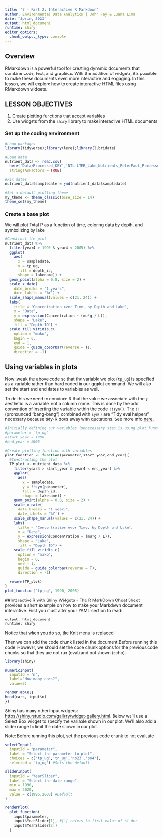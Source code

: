 ```yaml
---
title: '7 - Part 2: Interactive R Markdown'
author: Environmental Data Analytics | John Fay & Luana Lima 
date: "Spring 2023"
output: html_document
runtime: shiny
editor_options: 
  chunk_output_type: console
---
```


## Overview

RMarkdown is a powerful tool for creating dynamic documents that combine code, text, and graphics. With the addition of widgets, it's possible to make these documents even more interactive and engaging. In this lesson, we will explore how to create interactive HTML files using RMarkdown widgets.

## LESSON OBJECTIVES

1.  Create plotting functions that accept variables
2.  Use widgets from the `shiny` library to make interactive HTML documents

### Set up the coding environment

```r
#Load packages
library(tidyverse);library(here);library(lubridate)

#Load data
nutrient_data <- read.csv(
  here('Data/Processed_KEY','NTL-LTER_Lake_Nutrients_PeterPaul_Processed.csv'),
  stringsAsFactors = TRUE)

#Fix dates
nutrient_data$sampledate = ymd(nutrient_data$sampledate)

#Set a default plotting theme
my_theme <- theme_classic(base_size = 14)
theme_set(my_theme)

```

### Create a base plot

We will plot Total P as a function of time, coloring data by depth, and symbolizing by lake

```r
#Construct the plot
nutrient_data %>% 
  filter(year4 > 1990 & year4 < 2005) %>% 
  ggplot(
    aes(
      x = sampledate, 
      y = tp_ug, 
      fill = depth_id, 
      shape = lakename)) +
  geom_point(alpha = 0.8, size = 2) +
  scale_x_date(
    date_breaks = "1 years",
    date_labels = '%Y') +
  scale_shape_manual(values = c(21, 24)) +
  labs(
    title = "Concentration over Time, by Depth and Lake",
    x = "Date", 
    y = expression(Concentration ~ (mu*g / L)), 
    shape = "Lake", 
    fill = "Depth ID") +
  scale_fill_viridis_c(
    option = "mako", 
    begin = 0, 
    end = 1, 
    guide = guide_colorbar(reverse = T),
    direction = -1)
```

## Using variables in plots

Now tweak the above code so that the variable we plot (`tp_ug`) is specified as a variable rather than hard coded in our ggplot command. We will also set the start and end dates to variables as well.

To do this we need to convince R that the value we associate with the `y` aesthetic is a variable, not a column name. This is done by the odd convention of inserting the variable within the code `!!sym()`. The `!!` (pronounced "bang-bang") combined with `sym()` are "Tidy eval helpers" necessary because tidy-R does away with quotations. See more info [here](https://ggplot2.tidyverse.org/reference/tidyeval.html).

```r
#Initially defining our variables (unnecessary step is using plot_function!)
#parameter = 'tp_ug'
#start_year = 1990
#end_year = 2005

#Create plotting function with variables 
plot_function <- function(parameter,start_year,end_year){
  #Constructing the plot
  TP_plot <- nutrient_data %>% 
    filter(year4 > start_year & year4 < end_year) %>% 
    ggplot(
      aes(
        x = sampledate, 
        y = !!sym(parameter), 
        fill = depth_id, 
        shape = lakename)) +
    geom_point(alpha = 0.8, size = 2) +
    scale_x_date(
      date_breaks = "1 years",
      date_labels = '%Y') +
    scale_shape_manual(values = c(21, 24)) +
    labs(
      title = "Concentration over Time, by Depth and Lake",
      x = "Date", 
      y = expression(Concentration ~ (mu*g / L)), 
      shape = "Lake", 
      fill = "Depth ID") +
    scale_fill_viridis_c(
      option = "mako", 
      begin = 0, 
      end = 1, 
      guide = guide_colorbar(reverse = T),
      direction = -1)
  
  return(TP_plot)
}
plot_function("tp_ug", 1990, 2005)
```

##Interactive R with Shiny Widgets - The R MarkDown Cheat Sheet provides a short example on how to make your Markdown document interactive. First you must alter your YAML section to read:

    output: html_document
    runtime: shiny

Notice that when you do so, the Knit menu is replaced.

Then we can add the code chunk listed in the document.Before running this code. However, we should set the code chunk options for the previous code chunks so that they are not run (eval) and not shown (echo).

```r
library(shiny)

numericInput(
  inputId = "n",
  label="How many cars?", 
  value=5)

renderTable({
head(cars, input$n)
})

```

Shiny has many other input widgets: <https://shiny.rstudio.com/gallery/widget-gallery.html>. Below we'll use a Select Box widget to specify the variable shown in our plot. We'll also add a slider range to limit the date shown in our plot.

Note: Before running this plot, set the previous code chunk to not evaluate

```r
selectInput(
  inputId = "parameter",
  label = "Select the parameter to plot",
  choices = c('tp_ug','tn_ug','no23','po4'),
  selected = 'tp_ug') #Sets the default

sliderInput(
  inputId = "YearSlider",
  label = "Select the date range",
  min = 1990,
  max = 2020,
  value = c(1995,2000) #Default
)

renderPlot(
  plot_function(
    input$parameter,
    input$YearSlider[1], #[1] refers to first value of slider
    input$YearSlider[2])
  )
```
